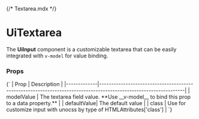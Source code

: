 {/* Textarea.mdx */}


<Meta of={TextareaStories} name="Docs" />

# UiTextarea

The **UiInput** component is a customizable textarea that can be easily integrated with `v-model` for value binding.

<Canvas of={TextareaStories.DefaultTextarea} />

### Props

<Markdown>
  {`
| Prop        | Description                                                                                                     |
|-------------|-----------------------------------------------------------------------------------------------------------------|
| modelValue  | The textarea field value. **Use __v-model__ to bind this prop to a data property.**                                |
| defaultValue| The default value                                                                                               |
| class       | Use for customize input with unocss by type of HTMLAttributes['class']                                          |
  `}
</Markdown>

